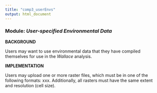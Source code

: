 ```yaml
---
title: "comp3_userEnvs"
output: html_document
---
```


### **Module:** ***User-specified Environmental Data***

**BACKGROUND**

Users may want to use environmental data that they have compiled themselves for use in the *Wallace* analysis.

**IMPLEMENTATION**

Users may upload one or more raster files, which must be in one of the following formats: xxx. Additionally, all rasters must have the same extent and resolution (cell size).
